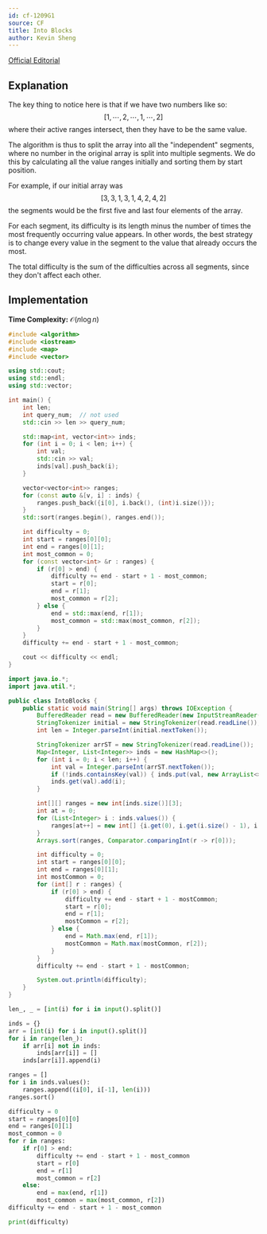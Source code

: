 ```yaml
---
id: cf-1209G1
source: CF
title: Into Blocks
author: Kevin Sheng
---
```


[Official Editorial](https://codeforces.com/blog/entry/69791)

## Explanation

The key thing to notice here is that if we have two numbers like so:
$$
[1, \cdots, 2, \cdots, 1, \cdots, 2]
$$
where their active ranges intersect, then they have to be the same value.

The algorithm is thus to split the array into all the "independent" segments,
where no number in the original array is split into multiple segments.
We do this by calculating all the value ranges initially and sorting them by start position.

For example, if our initial array was
$$
[3, 3, 1, 3, 1, 4, 2, 4, 2]
$$
the segments would be the first five and last four elements of the array.

For each segment, its difficulty is its length minus the number of times
the most frequently occurring value appears.
In other words, the best strategy is to change every value in the segment
to the value that already occurs the most.

The total difficulty is the sum of the difficulties across all segments,
since they don't affect each other.

## Implementation

**Time Complexity:** $\mathcal{O}(n \log n)$

<LanguageSection>
<CPPSection>

```cpp
#include <algorithm>
#include <iostream>
#include <map>
#include <vector>

using std::cout;
using std::endl;
using std::vector;

int main() {
	int len;
	int query_num;  // not used
	std::cin >> len >> query_num;

	std::map<int, vector<int>> inds;
	for (int i = 0; i < len; i++) {
		int val;
		std::cin >> val;
		inds[val].push_back(i);
	}

	vector<vector<int>> ranges;
	for (const auto &[v, i] : inds) {
		ranges.push_back({i[0], i.back(), (int)i.size()});
	}
	std::sort(ranges.begin(), ranges.end());

	int difficulty = 0;
	int start = ranges[0][0];
	int end = ranges[0][1];
	int most_common = 0;
	for (const vector<int> &r : ranges) {
		if (r[0] > end) {
			difficulty += end - start + 1 - most_common;
			start = r[0];
			end = r[1];
			most_common = r[2];
		} else {
			end = std::max(end, r[1]);
			most_common = std::max(most_common, r[2]);
		}
	}
	difficulty += end - start + 1 - most_common;

	cout << difficulty << endl;
}
```

</CPPSection>
<JavaSection>

```java
import java.io.*;
import java.util.*;

public class IntoBlocks {
	public static void main(String[] args) throws IOException {
		BufferedReader read = new BufferedReader(new InputStreamReader(System.in));
		StringTokenizer initial = new StringTokenizer(read.readLine());
		int len = Integer.parseInt(initial.nextToken());

		StringTokenizer arrST = new StringTokenizer(read.readLine());
		Map<Integer, List<Integer>> inds = new HashMap<>();
		for (int i = 0; i < len; i++) {
			int val = Integer.parseInt(arrST.nextToken());
			if (!inds.containsKey(val)) { inds.put(val, new ArrayList<>()); }
			inds.get(val).add(i);
		}

		int[][] ranges = new int[inds.size()][3];
		int at = 0;
		for (List<Integer> i : inds.values()) {
			ranges[at++] = new int[] {i.get(0), i.get(i.size() - 1), i.size()};
		}
		Arrays.sort(ranges, Comparator.comparingInt(r -> r[0]));

		int difficulty = 0;
		int start = ranges[0][0];
		int end = ranges[0][1];
		int mostCommon = 0;
		for (int[] r : ranges) {
			if (r[0] > end) {
				difficulty += end - start + 1 - mostCommon;
				start = r[0];
				end = r[1];
				mostCommon = r[2];
			} else {
				end = Math.max(end, r[1]);
				mostCommon = Math.max(mostCommon, r[2]);
			}
		}
		difficulty += end - start + 1 - mostCommon;

		System.out.println(difficulty);
	}
}
```

</JavaSection>
<PySection>

```py
len_, _ = [int(i) for i in input().split()]

inds = {}
arr = [int(i) for i in input().split()]
for i in range(len_):
	if arr[i] not in inds:
		inds[arr[i]] = []
	inds[arr[i]].append(i)

ranges = []
for i in inds.values():
	ranges.append((i[0], i[-1], len(i)))
ranges.sort()

difficulty = 0
start = ranges[0][0]
end = ranges[0][1]
most_common = 0
for r in ranges:
	if r[0] > end:
		difficulty += end - start + 1 - most_common
		start = r[0]
		end = r[1]
		most_common = r[2]
	else:
		end = max(end, r[1])
		most_common = max(most_common, r[2])
difficulty += end - start + 1 - most_common

print(difficulty)
```

</PySection>
</LanguageSection>
